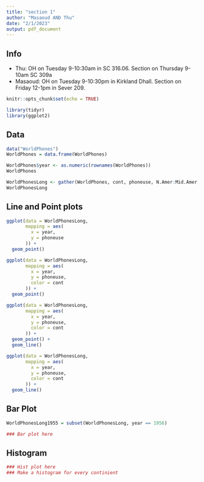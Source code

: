 ```yaml
---
title: "section 1"
author: "Masaoud AND Thu"
date: "2/1/2023"
output: pdf_document
---
```


## Info

- Thu: OH on Tuesday 9-10:30am in SC 316.06. Section on Thursday 9-10am SC 309a
- Masaoud: OH on Tuesday 9-10:30pm in Kirkland Dhall. Section on Friday 12-1pm in Sever 209.

\newpage

```r
knitr::opts_chunk$set(echo = TRUE)
```

```r
library(tidyr)
library(ggplot2)
```


## Data

```r
data("WorldPhones")
WorldPhones = data.frame(WorldPhones)
```

```r
WorldPhones$year <- as.numeric(rownames(WorldPhones))
WorldPhones
```

```r
WorldPhonesLong <- gather(WorldPhones, cont, phoneuse, N.Amer:Mid.Amer, factor_key=TRUE)
WorldPhonesLong
```

\newpage

## Line and Point plots

```r
ggplot(data = WorldPhonesLong,
       mapping = aes(
         x = year,
         y = phoneuse
       )) +
  geom_point()
```

```r
ggplot(data = WorldPhonesLong,
       mapping = aes(
         x = year,
         y = phoneuse,
         color = cont
       )) +
  geom_point()
```

```r
ggplot(data = WorldPhonesLong,
       mapping = aes(
         x = year,
         y = phoneuse,
         color = cont
       )) +
  geom_point() +
  geom_line()
```


```r
ggplot(data = WorldPhonesLong,
       mapping = aes(
         x = year,
         y = phoneuse,
         color = cont
       )) +
  geom_line()
```

\newpage

## Bar Plot

```r
WorldPhonesLong1955 = subset(WorldPhonesLong, year == 1956)
```

```r
### Bar plot here
```

\newpage

## Histogram

```r
### Hist plot here
### Make a histogram for every continient
```





